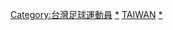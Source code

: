 [[Category:台灣足球運動員|Category:台灣足球運動員]]
[[Category:台灣旅外運動員|*]]
[[Category:各國旅外足球運動員|TAIWAN]]
[[Category:台灣旅外足球人物|*]]